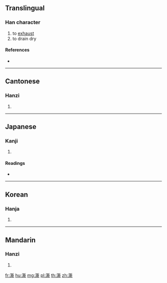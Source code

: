 {{character info/new}}
==Translingual==

===Han character===
{{Han char|rn=85|rad=水|as=12|sn=15|four=32121|canj=ETCL}}

# to [[exhaust]]
# to drain dry

====References====
* {{Han ref|kx=0651.380|dkj=18328|dj=1062.050|hdz=31736.100|uh=6F8C|ud=28556|bh=E642|bd=58946}}

----

==Cantonese==

===Hanzi===
{{yue-hanzi|jyut=|y=si1}}

# {{defn|lang=yue|sort=水12}}

----

==Japanese==

===Kanji===
{{ja-kanji|grade=|rs=水12}}

# {{defn|lang=ja|sort=水12}}

====Readings====
* {{ja-readings|on=[[し]] (shi), [[せい]] (sei), [[さい]] (sai)|kun=[[つきる]] (tsukiru)}}

----

==Korean==

===Hanja===
{{ko-hanja|hangeul=시|eumhun=|rv=si|mr=si|y=si}}

# {{defn|lang=ko|sort=水12}}

----

==Mandarin==

===Hanzi===
{{cmn-hanzi|pin=[[sī]] ([[si1]]), [[xī]] ([[xi1]])|wg=ssu<sup>1</sup>, hsi<sup>1</sup>}}

# {{defn|lang=cmn|sort=水12}}

[[fr:澌]]
[[hu:澌]]
[[mg:澌]]
[[pl:澌]]
[[th:澌]]
[[zh:澌]]